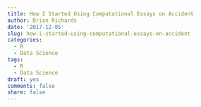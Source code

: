 ```yaml
---
title: How I Started Using Computational Essays on Accident
author: Brian Richards
date: '2017-12-05'
slug: how-i-started-using-computational-essays-on-accident
categories:
  - R
  - Data Science
tags:
  - R
  - Data Science
draft: yes
comments: false
share: false
---
```


